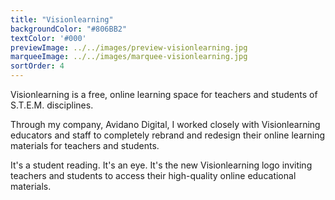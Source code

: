 ```yaml
---
title: "Visionlearning"
backgroundColor: "#806BB2"
textColor: '#000'
previewImage: ../../images/preview-visionlearning.jpg
marqueeImage: ../../images/marquee-visionlearning.jpg
sortOrder: 4
---
```


<IntroBlock>

Visionlearning is a free, online learning space for teachers and students of S.T.E.M. disciplines.

</IntroBlock>

<TextBlock>

Through my company, Avidano Digital, I worked closely with Visionlearning educators and staff to completely rebrand and redesign their online learning materials for teachers and students.

</TextBlock>

<TextBlock>

It's a student reading. It's an eye. It's the new Visionlearning logo inviting teachers and students to access their high-quality online educational materials.

</TextBlock>

